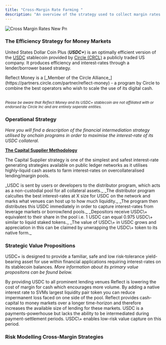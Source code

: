 ```yaml
---
title: "Cross-Margin Rate Farming "
description: "An overview of the strategy used to collect margin rates across borrow & lend protocols available on SVM networks. "
---
```


<Frame>
  <img
    src="/images/cross-margin-rates-new.png"
    alt="Cross Margin Rates New Pn"
    title="Cross Margin Rates New Pn"
    className="mx-auto"
    style={{ width:"82%" }}
  />
</Frame>

### The Efficiency Strategy for Money Markets

United States Dollar Coin Plus (**_USDC\+_**) is an optimally efficient version of the [USDC](https://coinmarketcap.com/currencies/usd-coin/) stablecoin provided by [Circle (CRCL)](circle.com) a publicly traded US company. It produces efficiency and interest-rates through a lender/borrower based strategy.

<Info>
  Reflect Money is a [_Member of the Circle Alliance_](https://partners.circle.com/partner/reflect-money) - a program by Circle to combine the best operators who wish to scale the use of its digital cash.

  \
  _<sub>Please be aware that Reflect Money and its USDC\+ stablecoin are not affiliated with or endorsed by Circle Inc and are entirely seperate entities. </sub>_
</Info>

### Operational Strategy

_Here you will find a description of the financial intermediation strategy utilised by onchain programs in order to maximise the interest-rate of its USDC collateral._

**<u>The Capital Supplier Methodology</u>**

The Capital Supplier strategy is one of the simplest and safest interest-rate generating strategies available on public ledger networks as it utilises highly-liquid cash assets to farm interest-rates on overcollateralised lending/margin pools.

<Steps>
  <Step title="USDC is Deposited.">
    _USDC is sent by users or developers to the distributor program, which acts as a non-custodial pool for all collateral assets._
  </Step>
  <Step title="Distributor Calculates Rates">
    _The distributor program calcultes the best interest-rates at X size for USDC on the network and marks what venues can host up to how much liquidity._
  </Step>
  <Step title="USDC is Distributed">
    _The program then distributes this USDC immediately in order to capture interest-rates from leverage markets or borrow/lend pools._
  </Step>
  <Step title="USDC+ is Issued">
    _Depositors receive USDC\+ equivalent to their share in the pool i.e. 1 USDC can equal 0.975 USDC\+ similar to liquid staked tokens._
  </Step>
  <Step title="USDC+ collateral grows">
    _The value of USDC\+ in USDC grows and appreciation in this can be claimed by unwrapping the USDC\+ token to its native form._
  </Step>
</Steps>

### Strategic Value Propositions

USDC\+ is designed to provide a familiar, safe and low risk-tolerance yield-bearing asset for use within financial applications requiring interest-rates on its stablecoin balances. _More information about its primary value propositons can be found below._

<CardGroup cols={2}>
  <Card title="Reduction in Margin Costs" img="/images/docs-bar.png">
    By providing USDC to all prominent lending venues Reflect is lowering the cost of margin for cash which encourages more volume.
  </Card>
  <Card title="Prevent Impermanent Loss" img="/images/docs-bar.png">
    By adding a native interest rate to SVMs largest liquidity pair token you can reduce impermanent loss faced on one side of the pool.
  </Card>
  <Card title="Increase in Available Margin" img="/images/docs-bar.png">
    Reflect provides cash-capital to money markets over a longer time-horizon and therefore increases the available size of lending for these markets.
  </Card>
  <Card title="Earn During Settlement" img="/images/docs-bar.png">
    USDC is a payments-powerhouse but lacks the ability to be intermediated during payment-settlement periods. USDC\+ enables low-risk value capture on this period.
  </Card>
</CardGroup>

### Risk Modelling Cross-Margin Strategies